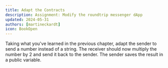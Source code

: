 ```yaml
---
title: Adapt the Contracts
description: Assignment: Modify the roundtrip messenger dApp
updated: 2024-05-31
authors: [martineckardt]
icon: BookOpen
---
```


Taking what you've learned in the previous chapter, adapt the sender to send a number instead of a string. The receiver should now multiply the number by 2 and send it back to the sender. The sender saves the result in a public variable.